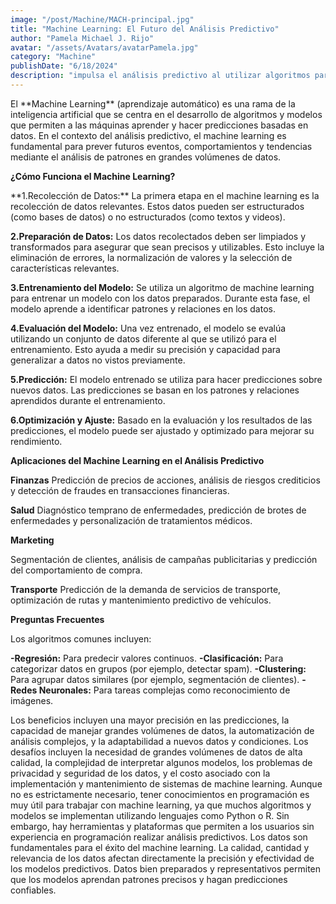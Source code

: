 ```yaml
---
image: "/post/Machine/MACH-principal.jpg"
title: "Machine Learning: El Futuro del Análisis Predictivo"
author: "Pamela Michael J. Rijo"
avatar: "/assets/Avatars/avatarPamela.jpg"
category: "Machine"
publishDate: "6/18/2024"
description: "impulsa el análisis predictivo al utilizar algoritmos para aprender de datos y hacer predicciones precisas sobre futuros eventos o comportamientos."
---
```


<imgMDX
src= "/post/Machine/mach.jpg"
alt= "Machine"
weight= {600}
heihgt= {800}
/>

<Parrafo> 
El **Machine Learning** (aprendizaje automático) es una rama de la inteligencia artificial que se centra en el desarrollo de algoritmos y modelos que permiten a las máquinas aprender y hacer predicciones basadas en datos. En el contexto del análisis predictivo, el machine learning es fundamental para prever futuros eventos, comportamientos y tendencias mediante el análisis de patrones en grandes volúmenes de datos.
</Parrafo>

<SubSeccion> **¿Cómo Funciona el Machine Learning?**</SubSeccion>

<imgMDX
src= "/post/Machine/mach2.jpg"
alt= "Machine"
weight= {500}
heihgt= {600}
/>

<Parrafo>
**1.Recolección de Datos:** La primera etapa en el machine learning es la recolección de datos relevantes. Estos datos pueden ser estructurados (como bases de datos) o no estructurados (como textos y videos).

**2.Preparación de Datos:** Los datos recolectados deben ser limpiados y transformados para asegurar que sean precisos y utilizables. Esto incluye la eliminación de errores, la normalización de valores y la selección de características relevantes.

**3.Entrenamiento del Modelo:** Se utiliza un algoritmo de machine learning para entrenar un modelo con los datos preparados. Durante esta fase, el modelo aprende a identificar patrones y relaciones en los datos.

**4.Evaluación del Modelo:** Una vez entrenado, el modelo se evalúa utilizando un conjunto de datos diferente al que se utilizó para el entrenamiento. Esto ayuda a medir su precisión y capacidad para generalizar a datos no vistos previamente.

**5.Predicción:** El modelo entrenado se utiliza para hacer predicciones sobre nuevos datos. Las predicciones se basan en los patrones y relaciones aprendidos durante el entrenamiento.

**6.Optimización y Ajuste:** Basado en la evaluación y los resultados de las predicciones, el modelo puede ser ajustado y optimizado para mejorar su rendimiento.
</Parrafo>

<SubSeccion> **Aplicaciones del Machine Learning en el Análisis Predictivo** </SubSeccion>

**Finanzas**
<imgMDX
src= "/post/Machine/mach3.jpg"
alt= "Machine"
weight= {500}
heihgt= {600}
/>
<Parrafo>
Predicción de precios de acciones, análisis de riesgos crediticios y detección de fraudes en transacciones financieras.
</Parrafo>

**Salud**
<imgMDX
src= "/post/Machine/mach4.jpg"
alt= "Machine"
weight= {500}
heihgt= {600}
/>
<Parrafo>
Diagnóstico temprano de enfermedades, predicción de brotes de enfermedades y personalización de tratamientos médicos.
</Parrafo>

**Marketing**

<imgMDX
src= "/post/Machine/mach5.jpg"
alt= "Machine"
weight= {500}
heihgt= {600}
/>
<Parrafo>
Segmentación de clientes, análisis de campañas publicitarias y predicción del comportamiento de compra.
</Parrafo>

**Transporte**
<imgMDX
src= "/post/Machine/mach6.jpg"
alt= "Machine"
weight= {500}
heihgt= {600}
/>
<Parrafo>
Predicción de la demanda de servicios de transporte, optimización de rutas y mantenimiento predictivo de vehículos.
</Parrafo>

<Divider />

<SubTitulo > **Preguntas Frecuentes** </SubTitulo>

<Accordion title="¿Qué tipos de algoritmos se utilizan en Machine Learning?">
  <Parrafo>
    Los algoritmos comunes incluyen:

**-Regresión:** Para predecir valores continuos.
**-Clasificación:** Para categorizar datos en grupos (por ejemplo, detectar spam).
**-Clustering:** Para agrupar datos similares (por ejemplo, segmentación de clientes).
**-Redes Neuronales:** Para tareas complejas como reconocimiento de imágenes.
  </Parrafo>
</Accordion>

<Accordion title="¿Cuáles son los beneficios de utilizar Machine Learning en el análisis predictivo?">
  <Parrafo className="justify-normal italic">
    Los beneficios incluyen una mayor precisión en las predicciones, la capacidad de manejar grandes volúmenes de datos, la automatización de análisis complejos, y la adaptabilidad a nuevos datos y condiciones.


  </Parrafo>
</Accordion>

<Accordion title="¿Cuáles son los desafíos de implementar Machine Learning?">
  <Parrafo>
  Los desafíos incluyen la necesidad de grandes volúmenes de datos de alta calidad, la complejidad de interpretar algunos modelos, los problemas de privacidad y seguridad de los datos, y el costo asociado con la implementación y mantenimiento de sistemas de machine learning.
  </Parrafo>
</Accordion>

<Accordion title="¿Es necesario tener experiencia en programación para trabajar con Machine Learning?">
  <Parrafo>
    Aunque no es estrictamente necesario, tener conocimientos en programación es muy útil para trabajar con machine learning, ya que muchos algoritmos y modelos se implementan utilizando lenguajes como Python o R. Sin embargo, hay herramientas y plataformas que permiten a los usuarios sin experiencia en programación realizar análisis predictivos.
  </Parrafo>
</Accordion>

<Accordion title="¿Qué papel juegan los datos en el éxito del Machine Learning?">
  <Parrafo>
   Los datos son fundamentales para el éxito del machine learning. La calidad, cantidad y relevancia de los datos afectan directamente la precisión y efectividad de los modelos predictivos. Datos bien preparados y representativos permiten que los modelos aprendan patrones precisos y hagan predicciones confiables.
  </Parrafo>
</Accordion>